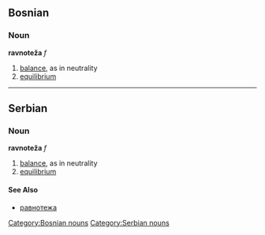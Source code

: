 ==Bosnian==
===Noun===
'''ravnoteža''' ''f''
[[Category:Bosnian nouns]]

#[[balance]], as in neutrality
#[[equilibrium]]

----

==Serbian==
===Noun===
'''ravnoteža''' ''f''
[[Category:Serbian nouns]]
#[[balance]], as in neutrality
#[[equilibrium]]
====See Also====
*[[равнотежа]]